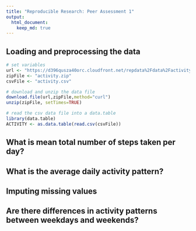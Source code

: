 ```yaml
---
title: "Reproducible Research: Peer Assessment 1"
output: 
  html_document:
    keep_md: true
---
```



## Loading and preprocessing the data

```r

# set variables
url <- "https://d396qusza40orc.cloudfront.net/repdata%2Fdata%2Factivity.zip"
zipFile <- "activity.zip"
csvFile <- "activity.csv"

# download and unzip the data file
download.file(url,zipFile,method="curl")
unzip(zipFile, setTimes=TRUE)

# read the csv data file into a data.table
library(data.table)
ACTIVITY <- as.data.table(read.csv(csvFile))

```


## What is mean total number of steps taken per day?



## What is the average daily activity pattern?



## Imputing missing values



## Are there differences in activity patterns between weekdays and weekends?
